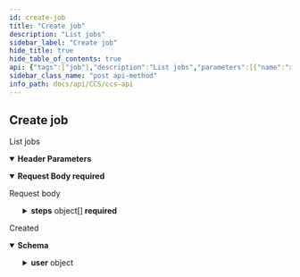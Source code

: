 ```yaml
---
id: create-job
title: "Create job"
description: "List jobs"
sidebar_label: "Create job"
hide_title: true
hide_table_of_contents: true
api: {"tags":["job"],"description":"List jobs","parameters":[{"name":"x-api-host","in":"header","description":"Authentication Required Parameters","required":true,"schema":{"type":"string","default":"k8s-D-twcc"}}],"requestBody":{"description":"Request body","content":{"application/json":{"schema":{"required":["name","project","steps","type"],"type":"object","properties":{"callback":{"type":"string","description":"自動停止任務的迴叫網址，預設為空"},"first_submit":{"type":"boolean","description":"自動運行任務旗標，預設為否"},"name":{"type":"string","description":"Job name"},"project":{"type":"integer","format":"int64","description":"Project ID"},"schedule":{"type":"string","description":"Run the job periodically with Cron format"},"tag":{"type":"string","description":"過濾用任務標籤，預設為空"},"type":{"type":"string","description":"Job type","enum":["KUBERNETES:DOCKER"]},"steps":{"type":"array","items":{"required":["flavor","image","stepname"],"type":"object","properties":{"stepname":{"type":"string","description":"Step name"},"availability_zone":{"type":"string","description":"Job"},"dependency_policy":{"type":"string","description":"The policy of the dependency","enum":["AFTEROK","AFTERNOTOK","AFTERANY"]},"command":{"type":"string","description":"The command need to be executed in the image"},"env":{"type":"object","description":"Task container environment variables, the default is {}","properties":{}},"image":{"type":"string","description":"The image used for this step"},"flavor":{"type":"integer","format":"int32","description":"Flavor ID"},"runs":{"type":"integer","format":"int32","description":"How many concurrent runs should be lauched at once"},"slots":{"type":"integer","format":"int32","description":"How many slotPerWorker should be lauched in single mpi worker"},"volumes":{"type":"array","items":{"required":["mountPath","type"],"type":"object","properties":{"server":{"description":"The hostname or IP address of an NFS server.(This value takes effect only on the type NFS)","type":"string"},"path":{"description":"mount source(This value takes effect on the types NFS and HOSTPATH)","type":"string"},"subpath":{"description":"subpath mount source(This value takes effect on HOSTPATH)","type":"string"},"mountPath":{"description":"mount destination","type":"string"},"type":{"description":"job name","type":"string","enum":["HOSTPATH","NFS","CEPH"]}}}}}}}}}}},"required":true},"responses":{"201":{"description":"Created","content":{"application/json":{"schema":{"required":["callback","create_time","id","name","project","status","tag","type","user"],"type":"object","properties":{"callback":{"type":"string"},"create_time":{"type":"string","format":"date-time"},"id":{"type":"integer","format":"int64"},"name":{"type":"string"},"project":{"type":"integer","format":"int64"},"status":{"type":"string"},"tag":{"type":"string"},"type":{"type":"string","enum":["SLURM:SINGULARITY","KUBERNETES:DOCKER"]},"user":{"required":["display_name","email","id","username"],"type":"object","properties":{"id":{"type":"string"},"display_name":{"type":"string"},"username":{"type":"string"},"email":{"type":"string"}}}}}}}}},"method":"post","path":"/jobs/","servers":[{"url":"{apigateway}/api/v3/{ApiHost}/","variables":{"apigateway":{"default":"https://apigateway.twcc.ai"},"ApiHost":{"default":"k8s-D-twcc"}}}],"security":[{"ApiKeyAuth":[]}],"securitySchemes":{"ApiKeyAuth":{"type":"apiKey","in":"header","name":"x-api-key"}},"jsonRequestBodyExample":{"callback":"string","first_submit":true,"name":"string","project":0,"schedule":"string","tag":"string","type":"KUBERNETES:DOCKER","steps":[{"stepname":"string","availability_zone":"string","dependency_policy":"AFTEROK","command":"string","env":{},"image":"string","flavor":0,"runs":0,"slots":0,"volumes":[{"server":"string","path":"string","subpath":"string","mountPath":"string","type":"HOSTPATH"}]}]},"info":{"version":"2.1.0","title":"CCS API","description":"This is CCS API.\n"},"postman":{"name":"Create job","description":{"content":"List jobs","type":"text/plain"},"url":{"path":["jobs",""],"host":["{{baseUrl}}"],"query":[],"variable":[]},"header":[{"disabled":false,"description":{"content":"(Required) Authentication Required Parameters","type":"text/plain"},"key":"x-api-host","value":""},{"key":"Content-Type","value":"application/json"},{"key":"Accept","value":"application/json"}],"method":"POST","body":{"mode":"raw","raw":"\"\"","options":{"raw":{"language":"json"}}}}}
sidebar_class_name: "post api-method"
info_path: docs/api/CCS/ccs-api
---
```



## Create job



List jobs

<details style={{"marginBottom":"1rem"}} data-collapsed={false} open={true}><summary style={{}}><strong>Header Parameters</strong></summary><div><ul><ParamsItem className={"paramsItem"} param={{"name":"x-api-host","in":"header","description":"Authentication Required Parameters","required":true,"schema":{"type":"string","default":"k8s-D-twcc"}}}></ParamsItem></ul></div></details><MimeTabs><TabItem label={"application/json"} value={"application/json-schema"}><details style={{}} data-collapsed={false} open={true}><summary style={{"textAlign":"left"}}><strong>Request Body</strong><strong style={{"fontSize":"var(--ifm-code-font-size)","color":"var(--openapi-required)"}}> required</strong></summary><div style={{"textAlign":"left","marginLeft":"1rem"}}><div style={{"marginTop":"1rem","marginBottom":"1rem"}}>

Request body

</div></div><ul style={{"marginLeft":"1rem"}}><SchemaItem collapsible={false} name={"callback"} required={false} schemaDescription={"自動停止任務的迴叫網址，預設為空"} schemaName={"string"} qualifierMessage={undefined} defaultValue={undefined}></SchemaItem><SchemaItem collapsible={false} name={"first_submit"} required={false} schemaDescription={"自動運行任務旗標，預設為否"} schemaName={"boolean"} qualifierMessage={undefined} defaultValue={undefined}></SchemaItem><SchemaItem collapsible={false} name={"name"} required={true} schemaDescription={"Job name"} schemaName={"string"} qualifierMessage={undefined} defaultValue={undefined}></SchemaItem><SchemaItem collapsible={false} name={"project"} required={true} schemaDescription={"Project ID"} schemaName={"int64"} qualifierMessage={undefined} defaultValue={undefined}></SchemaItem><SchemaItem collapsible={false} name={"schedule"} required={false} schemaDescription={"Run the job periodically with Cron format"} schemaName={"string"} qualifierMessage={undefined} defaultValue={undefined}></SchemaItem><SchemaItem collapsible={false} name={"tag"} required={false} schemaDescription={"過濾用任務標籤，預設為空"} schemaName={"string"} qualifierMessage={undefined} defaultValue={undefined}></SchemaItem><SchemaItem collapsible={false} name={"type"} required={true} schemaDescription={"Job type"} schemaName={"string"} qualifierMessage={"**Possible values:** [`KUBERNETES:DOCKER`]"} defaultValue={undefined}></SchemaItem><SchemaItem collapsible={true} className={"schemaItem"}><details style={{}}><summary style={{}}><strong>steps</strong><span style={{"opacity":"0.6"}}> object[]</span><strong style={{"fontSize":"var(--ifm-code-font-size)","color":"var(--openapi-required)"}}> required</strong></summary><div style={{"marginLeft":"1rem"}}><SchemaItem collapsible={false} name={"stepname"} required={true} schemaDescription={"Step name"} schemaName={"string"} qualifierMessage={undefined} defaultValue={undefined}></SchemaItem><SchemaItem collapsible={false} name={"availability_zone"} required={false} schemaDescription={"Job"} schemaName={"string"} qualifierMessage={undefined} defaultValue={undefined}></SchemaItem><SchemaItem collapsible={false} name={"dependency_policy"} required={false} schemaDescription={"The policy of the dependency"} schemaName={"string"} qualifierMessage={"**Possible values:** [`AFTEROK`, `AFTERNOTOK`, `AFTERANY`]"} defaultValue={undefined}></SchemaItem><SchemaItem collapsible={false} name={"command"} required={false} schemaDescription={"The command need to be executed in the image"} schemaName={"string"} qualifierMessage={undefined} defaultValue={undefined}></SchemaItem><SchemaItem collapsible={true} className={"schemaItem"}><details style={{}}><summary style={{}}><strong>env</strong><span style={{"opacity":"0.6"}}> object</span></summary><div style={{"marginLeft":"1rem"}}><div style={{"marginTop":".5rem","marginBottom":".5rem"}}>

Task container environment variables, the default is {}

</div></div></details></SchemaItem><SchemaItem collapsible={false} name={"image"} required={true} schemaDescription={"The image used for this step"} schemaName={"string"} qualifierMessage={undefined} defaultValue={undefined}></SchemaItem><SchemaItem collapsible={false} name={"flavor"} required={true} schemaDescription={"Flavor ID"} schemaName={"int32"} qualifierMessage={undefined} defaultValue={undefined}></SchemaItem><SchemaItem collapsible={false} name={"runs"} required={false} schemaDescription={"How many concurrent runs should be lauched at once"} schemaName={"int32"} qualifierMessage={undefined} defaultValue={undefined}></SchemaItem><SchemaItem collapsible={false} name={"slots"} required={false} schemaDescription={"How many slotPerWorker should be lauched in single mpi worker"} schemaName={"int32"} qualifierMessage={undefined} defaultValue={undefined}></SchemaItem><SchemaItem collapsible={true} className={"schemaItem"}><details style={{}}><summary style={{}}><strong>volumes</strong><span style={{"opacity":"0.6"}}> object[]</span></summary><div style={{"marginLeft":"1rem"}}><SchemaItem collapsible={false} name={"server"} required={false} schemaDescription={"The hostname or IP address of an NFS server.(This value takes effect only on the type NFS)"} schemaName={"string"} qualifierMessage={undefined} defaultValue={undefined}></SchemaItem><SchemaItem collapsible={false} name={"path"} required={false} schemaDescription={"mount source(This value takes effect on the types NFS and HOSTPATH)"} schemaName={"string"} qualifierMessage={undefined} defaultValue={undefined}></SchemaItem><SchemaItem collapsible={false} name={"subpath"} required={false} schemaDescription={"subpath mount source(This value takes effect on HOSTPATH)"} schemaName={"string"} qualifierMessage={undefined} defaultValue={undefined}></SchemaItem><SchemaItem collapsible={false} name={"mountPath"} required={true} schemaDescription={"mount destination"} schemaName={"string"} qualifierMessage={undefined} defaultValue={undefined}></SchemaItem><SchemaItem collapsible={false} name={"type"} required={true} schemaDescription={"job name"} schemaName={"string"} qualifierMessage={"**Possible values:** [`HOSTPATH`, `NFS`, `CEPH`]"} defaultValue={undefined}></SchemaItem></div></details></SchemaItem></div></details></SchemaItem></ul></details></TabItem></MimeTabs><div><ApiTabs><TabItem label={"201"} value={"201"}><div>

Created

</div><div><MimeTabs schemaType={"response"}><TabItem label={"application/json"} value={"application/json"}><SchemaTabs><TabItem label={"Schema"} value={"Schema"}><details style={{}} data-collapsed={false} open={true}><summary style={{"textAlign":"left"}}><strong>Schema</strong></summary><div style={{"textAlign":"left","marginLeft":"1rem"}}></div><ul style={{"marginLeft":"1rem"}}><SchemaItem collapsible={false} name={"callback"} required={false} schemaDescription={undefined} schemaName={"string"} qualifierMessage={undefined} defaultValue={undefined}></SchemaItem><SchemaItem collapsible={false} name={"create_time"} required={false} schemaDescription={undefined} schemaName={"date-time"} qualifierMessage={undefined} defaultValue={undefined}></SchemaItem><SchemaItem collapsible={false} name={"id"} required={false} schemaDescription={undefined} schemaName={"int64"} qualifierMessage={undefined} defaultValue={undefined}></SchemaItem><SchemaItem collapsible={false} name={"name"} required={false} schemaDescription={undefined} schemaName={"string"} qualifierMessage={undefined} defaultValue={undefined}></SchemaItem><SchemaItem collapsible={false} name={"project"} required={false} schemaDescription={undefined} schemaName={"int64"} qualifierMessage={undefined} defaultValue={undefined}></SchemaItem><SchemaItem collapsible={false} name={"status"} required={false} schemaDescription={undefined} schemaName={"string"} qualifierMessage={undefined} defaultValue={undefined}></SchemaItem><SchemaItem collapsible={false} name={"tag"} required={false} schemaDescription={undefined} schemaName={"string"} qualifierMessage={undefined} defaultValue={undefined}></SchemaItem><SchemaItem collapsible={false} name={"type"} required={false} schemaDescription={undefined} schemaName={"string"} qualifierMessage={"**Possible values:** [`SLURM:SINGULARITY`, `KUBERNETES:DOCKER`]"} defaultValue={undefined}></SchemaItem><SchemaItem collapsible={true} className={"schemaItem"}><details style={{}}><summary style={{}}><strong>user</strong><span style={{"opacity":"0.6"}}> object</span></summary><div style={{"marginLeft":"1rem"}}><SchemaItem collapsible={false} name={"id"} required={false} schemaDescription={undefined} schemaName={"string"} qualifierMessage={undefined} defaultValue={undefined}></SchemaItem><SchemaItem collapsible={false} name={"display_name"} required={false} schemaDescription={undefined} schemaName={"string"} qualifierMessage={undefined} defaultValue={undefined}></SchemaItem><SchemaItem collapsible={false} name={"username"} required={false} schemaDescription={undefined} schemaName={"string"} qualifierMessage={undefined} defaultValue={undefined}></SchemaItem><SchemaItem collapsible={false} name={"email"} required={false} schemaDescription={undefined} schemaName={"string"} qualifierMessage={undefined} defaultValue={undefined}></SchemaItem></div></details></SchemaItem></ul></details></TabItem><TabItem label={"Example (from schema)"} value={"Example (from schema)"}><ResponseSamples responseExample={"{\n  \"callback\": \"string\",\n  \"create_time\": \"2022-12-08\",\n  \"id\": 0,\n  \"name\": \"string\",\n  \"project\": 0,\n  \"status\": \"string\",\n  \"tag\": \"string\",\n  \"type\": \"SLURM:SINGULARITY\",\n  \"user\": {\n    \"id\": \"string\",\n    \"display_name\": \"string\",\n    \"username\": \"string\",\n    \"email\": \"string\"\n  }\n}"} language={"json"}></ResponseSamples></TabItem></SchemaTabs></TabItem></MimeTabs></div></TabItem></ApiTabs></div>
      